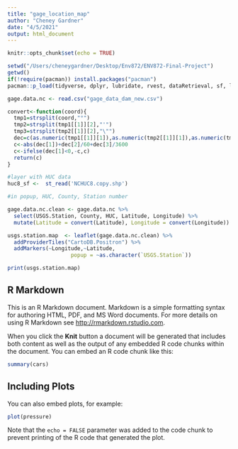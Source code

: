 ```yaml
---
title: "gage_location_map"
author: "Cheney Gardner"
date: "4/5/2021"
output: html_document
---
```


```r
knitr::opts_chunk$set(echo = TRUE)

setwd("/Users/cheneygardner/Desktop/Env872/ENV872-Final-Project")
getwd()
if(!require(pacman)) install.packages("pacman")
pacman::p_load(tidyverse, dplyr, lubridate, rvest, dataRetrieval, sf, leaflet, ggplot2, RColorBrewer, shiny, measurements)

gage.data.nc <- read.csv("gage_data_dam_new.csv")

convert<-function(coord){
  tmp1=strsplit(coord,"°")
  tmp2=strsplit(tmp1[[1]][2],"'")
  tmp3=strsplit(tmp2[[1]][2],"\"")
  dec=c(as.numeric(tmp1[[1]][1]),as.numeric(tmp2[[1]][1]),as.numeric(tmp3[[1]]))
  c<-abs(dec[1])+dec[2]/60+dec[3]/3600
  c<-ifelse(dec[1]<0,-c,c)
  return(c)
}

#layer with HUC data
huc8_sf <-  st_read('NCHUC8.copy.shp')

#in popup, HUC, County, Station number

gage.data.nc.clean <- gage.data.nc %>%
  select(USGS.Station, County, HUC, Latitude, Longitude) %>%
  mutate(Latitude = convert(Latitude), Longitude = convert(Longitude))

usgs.station.map  <- leaflet(gage.data.nc.clean) %>%
  addProviderTiles("CartoDB.Positron") %>% 
  addMarkers(~Longitude,~Latitude,
                    popup = ~as.character(`USGS.Station`))

print(usgs.station.map)

```

## R Markdown

This is an R Markdown document. Markdown is a simple formatting syntax for authoring HTML, PDF, and MS Word documents. For more details on using R Markdown see <http://rmarkdown.rstudio.com>.

When you click the **Knit** button a document will be generated that includes both content as well as the output of any embedded R code chunks within the document. You can embed an R code chunk like this:

```r
summary(cars)
```

## Including Plots

You can also embed plots, for example:

```r
plot(pressure)
```

Note that the `echo = FALSE` parameter was added to the code chunk to prevent printing of the R code that generated the plot.
